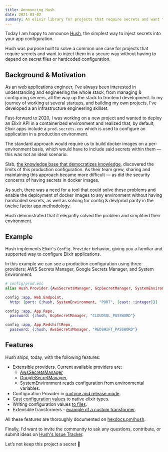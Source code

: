 ```yaml
---
title: Announcing Hush
date: 2021-03-02
summary: An elixir library for projects that require secrets and want to inject them in a secure way without having to depend on secret files or hardcoded configuration.
---
```


Today I am happy to announce [Hush](https://github.com/gordalina/hush), the simplest way to inject secrets into your app configuration.

Hush was purpose built to solve a common use case for projects that require secrets and want to inject them in a secure way without having to depend on secret files or hardcoded configuration.


## Background & Motivation

As an web applications engineer, I've always been interested in understanding and engineering the whole stack, from managing & configuring servers, all the way up the stack to frontend development. In my journey of working at several startups, and building my own projects, I've developed a an infrastructure engineering skillset.

Fast-forward to 2020, I was working on a new project and wanted to deploy an Elixir API in a containerized environment and realized that, by default, Elixir apps include a `prod.secrets.exs` which is used to configure an application in a production environment.

The standard approach would require us to build docker images on a per-environment basis, which would have to include said secrets within them — this was not an ideal scenario.

Slab, [the knowledge base that democratizes knowledge](https://slab.com), discovered the limits of this production configuration. As their team grew, sharing and maintaining this approach became more difficult — as did the security concerns of having secrets in docker images.

As such, there was a need for a tool that could solve these problems and enable the deployment of docker images to any environment without having hardcoded secrets, as well as solving for config & dev/prod parity in the [twelve factor app methodology](https://12factor.net/).

Hush demonstrated that it elegantly solved the problem and simplified their environment.

## Example

Hush implements Elixir's `Config.Provider` behavior, giving you a familiar and supported way to configure Elixir applications.

In this example we can see a production configuration using three providers; AWS Secrets Manager, Google Secrets Manager, and System Environment.

```elixir
# config/prod.exs
alias Hush.Provider.{AwsSecretsManager, GcpSecretManager, SystemEnvironment}

config :app, Web.Endpoint,
  http: [port: {:hush, SystemEnvironment, "PORT", [cast: :integer]}]

config :app, App.Repo,
  password: {:hush, GcpSecretManager, "CLOUDSQL_PASSWORD"}

config :app, App.RedshiftRepo,
  password: {:hush, AwsSecretsManager, "REDSHIFT_PASSWORD"}
```

## Features

Hush ships, today, with the following features:

- Extensible providers. Current available providers are:
  - [AwsSecretsManager](https://github.com/gordalina/hush_aws_secrets_manager)
  - [GoogleSecretManager](https://github.com/gordalina/hush_gcp_secret_manager)
  - SystemEnvironment reads configuration from environmental variables.
- Configuration Provider in [runtime and release mode](https://github.com/gordalina/hush#usage).
- [Cast configuration values](https://github.com/gordalina/hush#casting) to native elixir types.
- Writing configuration values [to files](https://github.com/gordalina/hush#transfomers).
- Extensible transformers - [example of a custom transformer](https://github.com/gordalina/hush#writing-your-own-transfomer).

All these features are thoroughly documented on [hexdocs.pm/hush](https://hexdocs.pm/hush).

Finally, I'd want to invite the community to ask any questions, contribute, or submit ideas on [Hush's Issue Tracker](https://github.com/gordalina/hush/issues).

Let’s not keep this project a secret 🤫
